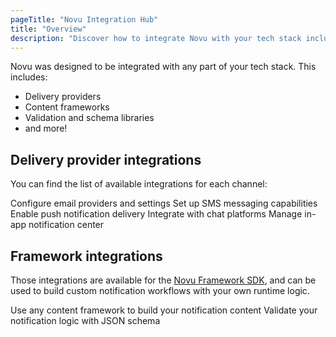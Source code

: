 ```yaml
---
pageTitle: "Novu Integration Hub"
title: "Overview"
description: "Discover how to integrate Novu with your tech stack including delivery providers, content frameworks, and validation libraries."
---
```



Novu was designed to be integrated with any part of your tech stack. This includes:

- Delivery providers
- Content frameworks
- Validation and schema libraries
- and more!

## Delivery provider integrations

You can find the list of available integrations for each channel:

<Cards>
  <Card title="Email" href="/platform/integrations/email">
    Configure email providers and settings
  </Card>
  <Card title="SMS" href="/platform/integrations/sms">
    Set up SMS messaging capabilities
  </Card>
  <Card title="Push" href="/platform/integrations/push">
    Enable push notification delivery
  </Card>
  <Card title="Chat" href="/platform/integrations/chat">
    Integrate with chat platforms
  </Card>
  <Card title="In-App" href="/platform/inbox/overview">
    Manage in-app notification center
  </Card>
</Cards>

## Framework integrations

Those integrations are available for the [Novu Framework SDK](/framework/introduction), and can be used to build custom notification workflows with your own runtime logic.

<Cards>
  <Card title="Content" href="/framework/content/react-email">
    Use any content framework to build your notification content
  </Card>
  <Card title="Schema" href="/framework/schema/zod">
    Validate your notification logic with JSON schema
  </Card>
</Cards>
